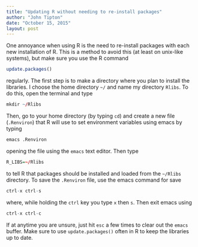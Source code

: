 ```yaml
---
title: "Updating R without needing to re-install packages"
author: "John Tipton"
date: "October 15, 2015"
layout: post
---
```


One annoyance when using R is the need to re-install packages with each new installation of R. This is a method to avoid this (at least on unix-like systems), but make sure you use the R command
```r
update.packages()
```
regularly. The first step is to make a directory where you plan to install the libraries. I choose the home directory `~/` and name my directory `Rlibs`. To do this, open the terminal and type
```r
mkdir ~/Rlibs
```
Then, go to your home directory (by typing `cd`) and create a new file (`.Renviron`) that R will use to set environment variables using emacs by typing
```r
emacs .Renviron
```
opening the file using the `emacs` text editor. Then type
```r
R_LIBS=~/Rlibs
```
to tell R that packages should be installed and loaded from the `~/Rlibs` directory. To save the `.Renviron` file, use the emacs command for save
```r
ctrl-x ctrl-s
```
where, while holding the `ctrl` key you type `x` then `s`. Then exit emacs using
```r
ctrl-x ctrl-c
```
If at anytime you are unsure, just hit `esc` a few times to clear out the `emacs` buffer. Make sure to use `update.packages()` often in R to keep the libraries up to date.